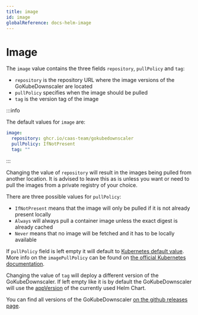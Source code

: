 ```yaml
---
title: image
id: image
globalReference: docs-helm-image
---
```


# Image

The `image` value contains the three fields `repository`, `pullPolicy` and `tag`:

- `repository` is the repository URL where the image versions of the GoKubeDownscaler are located
- `pullPolicy` specifies when the image should be pulled
- `tag` is the version tag of the image

:::info

The default values for `image` are:

```yaml
image:
  repository: ghcr.io/caas-team/gokubedownscaler
  pullPolicy: IfNotPresent
  tag: ""
```

:::

Changing the value of `repository` will result in the images being pulled from another location.
It is advised to leave this as is unless you want or need to pull the images from a private registry of your choice.

There are three possible values for `pullPolicy`:

- `IfNotPresent` means that the image will only be pulled if it is not already present locally
- `Always` will always pull a container image unless the exact digest is already cached
- `Never` means that no image will be fetched and it has to be locally available

If `pullPolicy` field is left empty it will default to [Kubernetes default value](https://kubernetes.io/docs/concepts/containers/images/#imagepullpolicy-defaulting).
More info on the `imagePullPolicy` can be found on [the official Kubernetes documentation](https://kubernetes.io/docs/concepts/containers/images/#image-pull-policy).

Changing the value of `tag` will deploy a different version of the GoKubeDownscaler.
If left empty like it is by default the GoKubeDownscaler will use the
[appVersion](repo:deployments/chart/Chart.yaml#L10) of the currently used Helm Chart.

You can find all versions of the GoKubeDownscaler [on the github releases page](https://github.com/caas-team/gokubedownscaler/releases).
